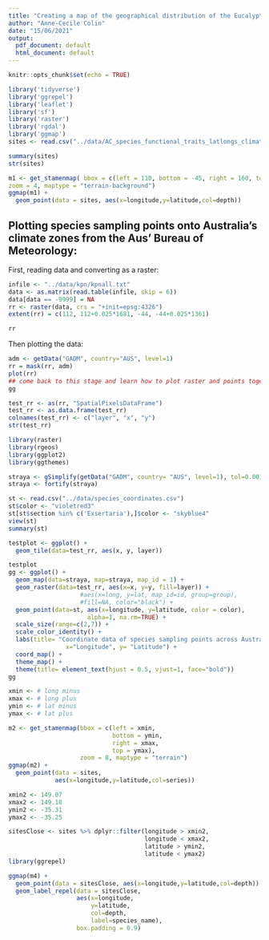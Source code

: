 ```yaml
---
title: "Creating a map of the geographical distribution of the Eucalyptus phyloGWAS dataset (Adna and Exs)"
author: "Anne-Cecile Colin"
date: "15/06/2021"
output:
  pdf_document: default
  html_document: default
---
```


```r
knitr::opts_chunk$set(echo = TRUE)

library('tidyverse')
library('ggrepel')
library('leaflet')
library('sf')
library('raster')
library('rgdal')
library('ggmap')
sites <- read.csv("../data/AC_species_functional_traits_latlongs_climate.csv")
```

```r
summary(sites)
str(sites)
```

```r
m1 <- get_stamenmap( bbox = c(left = 110, bottom = -45, right = 160, top = -10),
zoom = 4, maptype = "terrain-background")
ggmap(m1) +
  geom_point(data = sites, aes(x=longitude,y=latitude,col=depth))
```

## Plotting species sampling points onto Australia's climate zones from the Aus' Bureau of Meteorology:

First, reading data and converting as a raster:
``` r
infile <- "../data/kpn/kpnall.txt"
data <- as.matrix(read.table(infile, skip = 6)) 
data[data == -9999] = NA
rr <- raster(data, crs = "+init=epsg:4326")
extent(rr) = c(112, 112+0.025*1681, -44, -44+0.025*1361)

rr
```

Then plotting the data:
``` r
adm <- getData("GADM", country="AUS", level=1)
rr = mask(rr, adm)
plot(rr)
## come back to this stage and learn how to plot raster and points together with ggplot2 (look at thread in last tab)
gg

test_rr <- as(rr, "SpatialPixelsDataFrame")
test_rr <- as.data.frame(test_rr)
colnames(test_rr) <- c("layer", "x", "y")
str(test_rr)
```

``` r
library(raster)
library(rgeos)
library(ggplot2)
library(ggthemes)

straya <- gSimplify(getData("GADM", country= "AUS", level=1), tol=0.001, TRUE)
straya <- fortify(straya)

st <- read.csv("../data/species_coordinates.csv")
st$color <- "violetred3"
st[st$section %in% c('Exsertaria'),]$color <- "skyblue4" 
view(st)
summary(st)

testplot <- ggplot() +
  geom_tile(data=test_rr, aes(x, y, layer))

testplot
gg <- ggplot() +
  geom_map(data=straya, map=straya, map_id = 1) + 
  geom_raster(data=test_rr, aes(x=x, y=y, fill=layer)) +
                    #aes(x=long, y=lat, map_id=id, group=group),
                    #fill=NA, color="black") +
  geom_point(data=st, aes(x=longitude, y=latitude, color = color), 
                      alpha=1, na.rm=TRUE) +
  scale_size(range=c(2,7)) +
  scale_color_identity() +
  labs(title= "Coordinate data of species sampling points across Australia's climate zones", 
                x="Longitude", y= "Latitude") +
  coord_map() +
  theme_map() +
  theme(title= element_text(hjust = 0.5, vjust=1, face="bold"))
gg

```

``` r
xmin <- # long minus
xmax <- # long plus
ymin <- # lat minus
ymax <- # lat plus

m2 <- get_stamenmap(bbox = c(left = xmin,
                             bottom = ymin,
                             right = xmax,
                             top = ymax),
                    zoom = 8, maptype = "terrain")
ggmap(m2) +
  geom_point(data = sites,
             aes(x=longitude,y=latitude,col=series))
```

``` r
xmin2 <- 149.07
xmax2 <- 149.18
ymin2 <- -35.31
ymax2 <- -35.25

sitesClose <- sites %>% dplyr::filter(longitude > xmin2,
                                      longitude < xmax2,
                                      latitude > ymin2,
                                      latitude < ymax2)
library(ggrepel)

ggmap(m4) +
  geom_point(data = sitesClose, aes(x=longitude,y=latitude,col=depth)) +
  geom_label_repel(data = sitesClose,
                   aes(x=longitude,
                       y=latitude,
                       col=depth,
                       label=species_name),
                   box.padding = 0.9)
```
